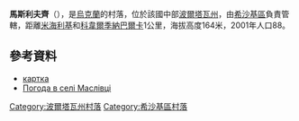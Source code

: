 {{coord|49|57|18|N|34|7|55|E|scale:100000_region:UA|display=title}}

'''馬斯利夫齊'''（{{lang-uk|Маслівці}}），是[[烏克蘭|烏克蘭]]的村落，位於該國中部[[波爾塔瓦州|波爾塔瓦州]]，由[[希沙基區|希沙基區]]負責管轄，距離[[米海利基_(希沙基區)|米海利基]]和[[科韋爾季納巴爾卡|科韋爾季納巴爾卡]]1公里，海拔高度164米，2001年人口88。

==參考資料==
* [http://gska2.rada.gov.ua/pls/z7502/A005?rdat1=26.04.2009&rf7571=26977 картка]{{dead link|date=2018年5月 |bot=InternetArchiveBot |fix-attempted=yes }}
* [http://weather.in.ua/ua/poltavskaja/15205 Погода в селі Маслівці]

{{DEFAULTSORT:Маслівці}}
[[Category:波爾塔瓦州村落|Category:波爾塔瓦州村落]]
[[Category:希沙基區村落|Category:希沙基區村落]]


{{Poltava-geo-stub}}